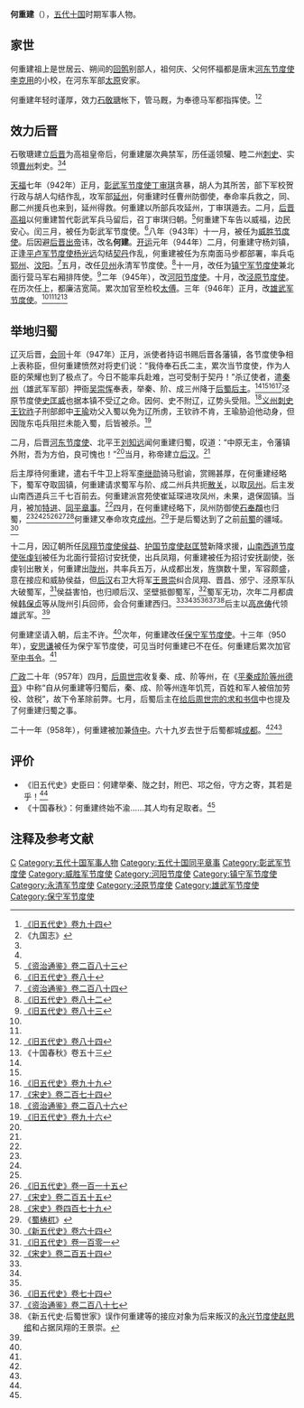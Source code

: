 '''何重建'''（{{bd|890年代||10世纪|catIdx=H}}），[[五代十国|五代十国]]时期军事人物。

== 家世 ==
何重建祖上是世居云、朔间的[[回鹘|回鹘]]别部人，祖何庆、父何怀福都是唐末[[河东节度使|河东节度使]][[李克用|李克用]]的小校，在河东军部[[太原|太原]]安家。

何重建年轻时谨厚，效力[[石敬瑭|石敬瑭]]帐下，管马厩，为奉德马军都指挥使。<ref name=HFD94>[[:s:旧五代史/卷94|《旧五代史》卷九十四]]</ref><ref name=h9k>《九国志》</ref>

== 效力后晋 ==
石敬瑭建立[[后晋|后晋]]为高祖皇帝后，何重建屡次典禁军，历任遥领驩、睦二州[[刺史|刺史]]、实领[[曹州|曹州]]刺史。<ref name=HFD94/><ref name=h9k/>

[[天福_(后晋)|天福]]七年（942年）正月，[[彰武军节度使|彰武军节度使]][[丁审琪|丁审琪]]贪暴，胡人为其所苦，部下军校贺行政与胡人勾结作乱，攻军部[[延州_(延安)|延州]]，何重建时任曹州防御使，奉命率兵救之，同、鄜二州援兵也来到，延州得救。何重建以所部兵攻延州，丁审琪遁去。二月，[[后晋高祖|后晋高祖]]以何重建暂代彰武军兵马留后，召丁审琪归朝。<ref>[[:s:资治通鉴/卷283|《资治通鉴》卷二百八十三]]</ref>何重建下车告以威福，边民安心。闰三月，被任为彰武军节度使。<ref>[[:s:旧五代史/卷80|《旧五代史》卷八十]]</ref>八年（943年）十一月，被任为[[威胜节度使|威胜节度使]]。后因避[[后晋出帝|后晋出帝]]讳，改名'''何建'''。[[开运_(后晋)|开运]]元年（944年）二月，何重建守杨刘镇，正逢[[平卢军节度使|平卢军节度使]][[杨光远|杨光远]]勾结[[契丹|契丹]]作乱，何重建被任为东南面马步都部署，率兵屯[[郓州|郓州]]、[[汶阳|汶阳]]。<ref>[[:s:资治通鉴/卷284|《资治通鉴》卷二百八十四]]</ref>五月，改任[[贝州|贝州]]永清军节度使。<ref>[[:s:旧五代史/卷82|《旧五代史》卷八十二]]</ref>十一月，改任为[[镇宁军节度使|镇宁军节度使]]兼北面行营马军右厢排阵使。<ref>[[:s:旧五代史/卷83|《旧五代史》卷八十三]]</ref>二年（945年），改[[河阳节度使|河阳节度使]]。十月，改[[泾原节度使|泾原节度使]]。在历次任上，都廉洁宽简。累次加官至检校[[太傅|太傅]]。三年（946年）正月，改[[雄武军节度使|雄武军节度使]]。<ref name=HFD94/><ref name=h9k/><ref>[[:s:旧五代史/卷84|《旧五代史》卷八十四]]</ref><ref name=SGCQ53>《十国春秋》卷五十三</ref>

== 举地归蜀 ==
[[辽朝|辽]]灭后晋，[[会同|会同]]十年（947年）正月，派使者持诏书赐后晋各藩镇，各节度使争相上表称臣，但何重建愤然对将吏们说：“我侍奉石氏二主，累次当节度使，作为人臣的荣耀也到了极点了。今日不能率兵赴难，岂可受制于契丹！”杀辽使者，遣[[秦州|秦州]]（雄武军军部）押衙[[吴崇恽|吴崇恽]]奉表，举秦、阶、成三州降于[[后蜀后主|后蜀后主]]。<ref name=HFD94/><ref name=h9k/><ref>[[:s:旧五代史/卷99|《旧五代史》卷九十九]]</ref><ref name=SS274>[[:s:宋史/卷274|《宋史》卷二百七十四]]</ref>泾原节度使[[史匡威|史匡威]]也据本镇不受辽之命。因何、史不附辽，辽势头受阻。<ref name=ZZTJ286>[[:s:资治通鉴/卷286|《资治通鉴》卷二百八十六]]</ref>[[义州|义州]][[刺史|刺史]][[王钦祚|王钦祚]]子刑部郎中[[王瑜_(五代)|王瑜]]劝父入蜀以免为辽所虏，王钦祚不肯，王瑜胁迫他动身，但因陇东屯兵阻拦未能入蜀，后皆被杀。<ref>[[:s:旧五代史/卷96|《旧五代史》卷九十六]]</ref>

二月，后晋[[河东节度使|河东节度使]]、北平王[[刘知远|刘知远]]闻何重建归蜀，叹道：“中原无主，令藩镇外附，吾为方伯，良可愧也！”<ref name=SGCQ53/>当月，称帝建立[[后汉|后汉]]。<ref name=ZZTJ286/>

后主厚待何重建，遣右千牛卫上将军[[李继勋_(后蜀)|李继勋]]骑马慰谕，赏赐甚厚，在何重建经略下，蜀军夺取固镇，何重建请求蜀军与阶、成二州兵共扼[[散关|散关]]，以取[[凤州|凤州]]。后主发山南西道兵三千七百前去。何重建派宫苑使崔延琛进攻凤州，未果，退保固镇。当月，被加[[特进|特进]]、[[同平章事|同平章事]]。<ref name=SGCQ53/>四月，在何重建经略下，凤州防御使[[石奉頵|石奉頵]]也归蜀，<ref name=HFD94/><ref name=h9k/><ref name=ZZTJ286/><ref>[[:s:旧五代史/卷115|《旧五代史》卷一百一十五]]</ref><ref>[[:s:宋史/卷255|《宋史》卷二百五十五]]</ref><ref>[[:s:宋史/卷479|《宋史》卷四百七十九]]</ref>何重建又奉命攻克[[成州_(西魏)|成州]]。<ref>《[[蜀梼杌|蜀梼杌]]》</ref>于是后蜀达到了之前[[前蜀|前蜀]]的疆域。<ref name=NHFD94>[[:s:新五代史/卷64|《新五代史》卷六十四]]</ref>

十二月，因辽朝所任[[凤翔节度使|凤翔节度使]][[侯益|侯益]]、[[护国节度使|护国节度使]][[赵匡赞_(唐明宗外孙)|赵匡赞]]新降求援，[[山南西道节度使|山南西道节度使]][[张虔钊|张虔钊]]被任为北面行营招讨安抚使，出兵凤翔，何重建被任为招讨安抚副使，张虔钊出散关，何重建出[[陇州|陇州]]，共率兵五万，从成都出发，旌旗数十里，军容颇盛，意在接应和威胁侯益，但[[后汉|后汉]]右卫大将军[[王景崇_(五代)|王景崇]]纠合凤翔、晋昌、邠宁、泾原军队大破蜀军，<ref>[[:s:旧五代史/卷101|《旧五代史》卷一百零一]]</ref>侯益害怕，也归顺后汉、坚壁抵御蜀军，<ref>[[:s:宋史/卷254|《宋史》卷二百五十四]]</ref>蜀军无功，次年二月都虞候[[韩保贞|韩保贞]]等从陇州引兵回师，会合何重建西归。<ref name=HFD94/><ref name=h9k/><ref name=SGCQ53/><ref>[[:s:旧五代史/卷74|《旧五代史》卷七十四]]</ref><ref>[[:s:资治通鉴/卷287|《资治通鉴》卷二百八十七]]</ref><ref>《新五代史·后蜀世家》误作何重建等的接应对象为后来叛汉的[[永兴节度使|永兴节度使]][[赵思绾|赵思绾]]和占据凤翔的王景崇。</ref>后主以[[高彦俦|高彦俦]]代领雄武军。<ref name=SS274/>

何重建坚请入朝，后主不许。<ref name=h9k/>次年，何重建改任[[保宁军节度使|保宁军节度使]]。十三年（950年），[[安思谦|安思谦]]被任为保宁军节度使，可见当时何重建已不在任。何重建后累次加官至[[中书令|中书令]]。<ref name=HFD94/>

[[广政|广政]]二十年（957年）四月，[[后周世宗|后周世宗]]收复秦、成、阶等州，在《[[:s:平秦成阶等州德音|平秦成阶等州德音]]》中称“自从何重建等归蜀后，秦、成、阶等州连年饥荒，百姓和军人被倍加劳役、敛税”，故下令革除前弊。七月，后蜀后主在[[:s:与周世宗书|给后周世宗的求和书信]]中也提及了何重建归蜀之事。

二十一年（958年），何重建被加兼[[侍中|侍中]]。六十九岁去世于后蜀都城[[成都|成都]]。<ref name=h9k/><ref name=SGCQ53/>

== 评价 ==
*《旧五代史》史臣曰：何建举秦、陇之封，附巴、邛之俗，守方之寄，其若是乎！<ref name=HFD94/>
*《十国春秋》：何重建终始不渝……其人均有足取者。<ref name=SGCQ53/>

== 注释及参考文献 ==
{{reflist|2}}

{{DEFAULTSORT:H}}
[[Category:何姓|C]]
[[Category:五代十国军事人物|Category:五代十国军事人物]]
[[Category:五代十国同平章事|Category:五代十国同平章事]]
[[Category:彰武军节度使|Category:彰武军节度使]]
[[Category:威胜军节度使|Category:威胜军节度使]]
[[Category:河阳节度使|Category:河阳节度使]]
[[Category:镇宁军节度使|Category:镇宁军节度使]]
[[Category:永清军节度使|Category:永清军节度使]]
[[Category:泾原节度使|Category:泾原节度使]]
[[Category:雄武军节度使|Category:雄武军节度使]]
[[Category:保宁军节度使|Category:保宁军节度使]]